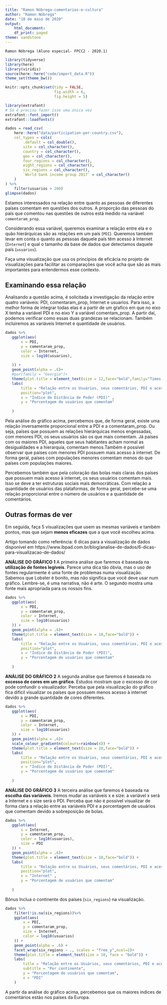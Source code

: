 ```yaml
---
title: "Ramon Nóbrega-comentarios-e-cultura"
author: "Ramon Nóbrega"
date: "18 de maio de 2020"
output:
    html_document:
    df_print: paged
theme: sandstone
---
```

    
    Ramon Nóbrega (Aluno especial- FPCC2 - 2020.1)

```r
library(tidyverse)
library(here)
library(viridis)
source(here::here("code/import_data.R"))
theme_set(theme_bw())

knitr::opts_chunk$set(tidy = FALSE,
                      fig.width = 6,
                      fig.height = 5)

library(extrafont)
# Só é preciso fazer isso uma única vez
extrafont::font_import()
extrafont::loadfonts()
```

```r
dados = read_csv(
    here::here("data/participation-per-country.csv"),
    col_types = cols(
        .default = col_double(),
        site = col_character(),
        country = col_character(),
        geo = col_character(),
        four_regions = col_character(),
        eight_regions = col_character(),
        six_regions = col_character(),
        `World bank income group 2017` = col_character()
    )
) %>%
    filter(usuarios > 200)
glimpse(dados)
 ``` 

Estamos interessados na relação entre quanto as pessoas de diferentes países comentam em questões dos outros. A proporção das pessoas do país que comentou nas questões de outros está medido na variável `comentaram_prop`.

Considerando essa variável, queremos examinar a relação entre ela e o quão hierárquicas são as relações em um país (`PDI`). Queremos também levar em conta o quanto as pessoas daquele país têm acesso à Internet (`Internet`) e qual o tamanho da base de dados que detectamos daquele país (`usuarios`).

Faça uma visualização que usa os princípios de eficácia no projeto de visualizações para facilitar as comparações que você acha que são as mais importantes para entendermos esse contexto.

## Examinando essa relação
Analisando a questão acima, é solicitada a investigação da relação entre quatro variáveis: PDI, comentaram_prop, Internet e usuarios.
Para isso, a melhor forma de integrar todas elas é a partir de um gŕafico em que no eixo X tenha a variável PDI e no eixo Y a variável comentam_prop. A partir daí, podemos verificar como essas duas grandezas se relacionam. Também incluiremos as variáveis Internet e quantidade de usuários.

 ```r
dados %>%
    ggplot(aes(
        x = PDI,
        y = comentaram_prop,
        color = Internet,
        size = log10(usuarios),
        
    )) +
    geom_point(alpha = .6)+
    #par(family = "Georgia")+
    theme(plot.title = element_text(size = 12,face="bold",family="Times new Roman")) +
    labs(
        title = "Relação entre os Usuários, seus comentários, PDI e acesso à Internet",
        position="plot",
        x = "Índice de Distância de Poder (PDI)" ,
        y = "Porcentagem de usuários que comentam"
       
    )
 
```

Pela análise do gráfico acima, percebemos que, de forma geral, existe uma relação inversamente proporcional entre a PDI e a comentaram_prop.
Ou seja, países que possuem as relações hierárquicas menos engessadas,
com menores PDI, os seus usuários são os que mais comentam. Já países com os maiores PDI, aqueles que seus habitantes acham normal as desigualdades e a hierarquia, comentam menos.Também é possível observar que países com menores PDI possuem mais acesso à internet. De forma geral, países com populações menores comentam menos do que países com populações maiores.

Percebemos também que pela coloração das bolas mais claras dos países que possuem mais acesso à internet, os seus usuários comentam mais. Isso se deve a ter estruturas sociais mais democráticas. Com relação a quantidade de usuários das
plataformas, de forma geral, percebe-se uma relação proporcional entre o número de usuários e a quantidade de comentários.


## Outras formas de ver

Em seguida, faça 5 visualizações que usem as mesmas variáveis e também pontos, mas que sejam **menos eficazes** que a que você escolheu acima.

Artigo tomando como referência:
6 dicas para a visualização de dados disponível em
https://www.ibpad.com.br/blog/analise-de-dados/6-dicas-para-visualizacao-de-dados/


**ANÁLISE DO GRÁFICO 1**
A primeira análise que faremos é baseada na **utilização de fontes legíveis**. Parece uma dica tão óbvia, mas o uso de fontes regularmente é uma fonte de problemas numa visualização. Sabemos que Lobster é bonito, mas não significa que você deve usar num gráfico. Lembre-se, é uma narrativa, não é arte. O segundo mostra uma fonte mais apropriada para os nossos fins.

 ```r
dados %>%
    ggplot(aes(
        x = PDI,
        y = comentaram_prop,
        color = Internet,
        size = log10(usuarios)
    )) +
    geom_point(alpha = .6)+
    theme(plot.title = element_text(size = 10,face="bold")) +
    labs(
        title = "Relação entre os Usuários, seus comentários, PDI e acesso à Internet",
        position="plot",
        x = "Índice de Distância de Poder (PDI)", 
        y = "Porcentagem de usuários que comentam"
        
    )
 
```

**ANÁLISE DO GRÁFICO 2**
A segunda análise que faremos é baseada no **excesso de cores em um gráfico**. Estudos mostram que o excesso de cor pode confundir o visualizador. Perceba
que pela visualização do gráfico fica difícil visualizar os países que possuem
menos acesso à internet devido a grande quantidade de cores diferentes.

 ```r
dados %>%
    ggplot(aes(
        x = PDI,
        y = comentaram_prop,
        color = Internet,
        size = log10(usuarios)
    )) +
    geom_point(alpha = .6)+
    scale_colour_gradientn(colours=rainbow(4)) +
    theme(plot.title = element_text(size = 10,face="bold")) +
    labs(
        title = "Relação entre os Usuários, seus comentários, PDI e acesso à Internet",
        position="plot",
        x = "Índice de Distância de Poder (PDI)",
        y = "Porcentagem de usuários que comentam"
       
    )
 ```

**ANÁLISE DO GRÁFICO 3**
A terceira análise que faremos é baseada na **escolha das variáveis**. Iremos mudar as variáveis x e size: a variável x será a Internet e o size será o PDI.
Perceba que não é possível visualizar de forma clara a relação entre as variáveis
PDI e a porcentagem de usuários que comentam devido a sobreposição de bolas.

 ```r
dados %>%
    ggplot(aes(
        x = Internet,
        y = comentaram_prop,
        color = log10(usuarios),
        size = PDI
    )) +
    geom_point(alpha = .6)+
    theme(plot.title = element_text(size = 10,face="bold")) +
    labs(
        title = "Relação entre os Usuários, seus comentários, PDI e acesso à Internet",
        position="plot",
        x = "Internet" ,
        y = "Porcentagem de usuários que comentam"
       
    )
```

Bônus
Inclua o continente dos países (`six_regions`) na visualização.

```r
dados %>%
    filter(!is.na(six_regions))%>%
    ggplot(aes(
        x = PDI,
        y = comentaram_prop,
        size = Internet,
        color = log10(usuarios)
    )) +
    geom_point(alpha = .6) +
    facet_wrap(six_regions ~ ., scales = "free_y",ncol=2)+
    theme(plot.title = element_text(size = 10, face = "bold")) +
    labs(
        title = "Relação entre os Usuários, seus comentários, PDI e acesso à Internet",
        subtitle = "Por continente",
        y = "Porcentagem de usuários que comentam",
        x = "PDI" 
    )
```


A partir da análise do gráfico acima, percebemos que os maiores índices
de comentários estão nos países da Europa.

 
